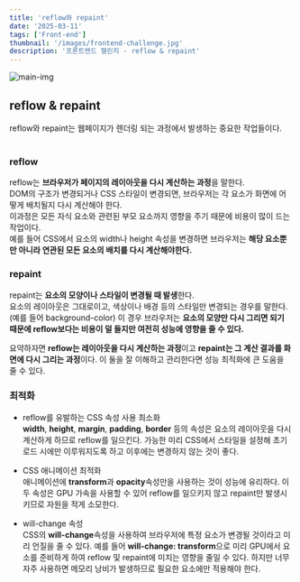 ```yaml
---
title: 'reflow와 repaint'
date: '2025-03-11'
tags: ['Front-end']
thumbnail: '/images/frontend-challenge.jpg'
description: '프론트엔드 챌린지 - reflow & repaint'
---
```


<img src="/images/frontend-challenge.jpg" alt="main-img" className="rounded-xl" />
<br />

## reflow & repaint

reflow와 repaint는 웹페이지가 렌더링 되는 과정에서 발생하는 중요한 작업들이다.<br />
<br />

### reflow

reflow는 **브라우저가 페이지의 레이아웃을 다시 계산하는 과정**을 말한다.<br />
DOM의 구조가 변경되거나 CSS 스타일이 변경되면, 브라우저는 각 요소가 화면에 어떻게 배치될지 다시 계산해야 한다.<br />
이과정은 모든 자식 요소와 관련된 부모 요소까지 영향을 주기 때문에 비용이 많이 드는 작업이다.<br /> 예를 들어 CSS에서 요소의 width나 height 속성을 변경하면 브라우저는 **해당 요소뿐만 아니라 연관된 모든 요소의 배치를 다시 계산해야한다.**
<br />

### repaint

repaint는 **요소의 모양이나 스타일이 변경될 때 발생**한다.<br />
요소의 레이아웃은 그대로이고, 색상이나 배경 등의 스타일만 변경되는 경우를 말한다.(예를 들어 background-color) 이 경우 브라우저는 **요소의 모양만 다시 그리면 되기 때문에 reflow보다는 비용이 덜 들지만 여전히 성능에 영향을 줄 수 있다.**
<br />

요약하자면 **reflow는 레이아웃을 다시 계산하는 과정**이고 **repaint는 그 계산 결과를 화면에 다시 그리는 과정**이다. 이 둘을 잘 이해하고 관리한다면 성능 최적화에 큰 도움을 줄 수 있다.
<br />

### 최적화

- reflow를 유발하는 CSS 속성 사용 최소화<br />
**width**, **height**, **margin**, **padding**, **border** 등의 속성은 요소의 레이아웃을 다시 계산하게 하므로 reflow를 일으킨다. 가능한 미리 CSS에서 스타일을 설정해 초기 로드 시에만 이루워지도록 하고 이후에는 변경하지 않는 것이 좋다.

- CSS 애니메이션 최적화<br />
애니메이션에 **transform**과 **opacity**속성만을 사용하는 것이 성능에 유리하다. 이 두 속성은 GPU 가속을 사용할 수 있어 reflow를 일으키지 않고 repaint만 발생시키므로 자원을 적게 소모한다.

- will-change 속성<br />
CSS의 **will-change**속성을 사용하여 브라우저에 특정 요소가 변경될 것이라고 미리 언질을 줄 수 있다. 예를 들어 **will-change: transform**으로 미리 GPU에서 요소를 준비하게 하여 reflow 및 repaint에 미치는 영향을 줄일 수 있다. 하지만 너무 자주 사용하면 메모리 낭비가 발생하므로 필요한 요소에만 적용해야 한다.
